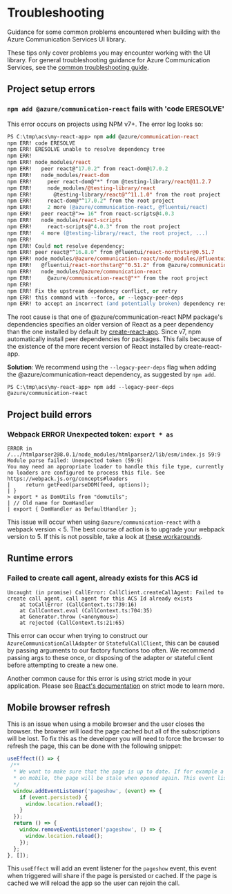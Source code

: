 
<Meta title="Concepts/Troubleshooting" />

# Troubleshooting

Guidance for some common problems encountered when building with the Azure Communication Services UI library.

These tips only cover problems you may encounter working with the UI library. For general troubleshooting guidance
for Azure Communication Services, see the [common troubleshooting guide](https://docs.microsoft.com/en-us/azure/communication-services/concepts/troubleshooting-info).

## Project setup errors

### `npm add @azure/communication-react` fails with 'code ERESOLVE'

This error occurs on projects using NPM v7+. The error log looks so:

```ps
PS C:\tmp\acs\my-react-app> npm add @azure/communication-react
npm ERR! code ERESOLVE
npm ERR! ERESOLVE unable to resolve dependency tree
npm ERR!
npm ERR! node_modules/react
npm ERR!   peer react@"17.0.2" from react-dom@17.0.2
npm ERR!   node_modules/react-dom
npm ERR!     peer react-dom@"*" from @testing-library/react@11.2.7
npm ERR!     node_modules/@testing-library/react
npm ERR!       @testing-library/react@"^11.1.0" from the root project
npm ERR!     react-dom@"^17.0.2" from the root project
npm ERR!     2 more (@azure/communication-react, @fluentui/react)
npm ERR!   peer react@">= 16" from react-scripts@4.0.3
npm ERR!   node_modules/react-scripts
npm ERR!     react-scripts@"4.0.3" from the root project
npm ERR!   4 more (@testing-library/react, the root project, ...)
npm ERR!
npm ERR! Could not resolve dependency:
npm ERR! peer react@"^16.8.0" from @fluentui/react-northstar@0.51.7
npm ERR! node_modules/@azure/communication-react/node_modules/@fluentui/react-northstar
npm ERR!   @fluentui/react-northstar@"^0.51.2" from @azure/communication-react@1.0.0-beta.4
npm ERR!   node_modules/@azure/communication-react
npm ERR!     @azure/communication-react@"*" from the root project
npm ERR!
npm ERR! Fix the upstream dependency conflict, or retry
npm ERR! this command with --force, or --legacy-peer-deps
npm ERR! to accept an incorrect (and potentially broken) dependency resolution.
```

The root cause is that one of @azure/communication-react NPM package's dependencies
specifies an older version of React as a peer dependency than the one installed by default by
[create-react-app](https://create-react-app.dev/).
Since v7, npm automatically install peer dependencies for packages. This fails because of the existence of the
more recent version of React installed by create-react-app.

**Solution**: We recommend using the `--legacy-peer-deps` flag when adding the @azure/communication-react dependency, as suggested
by `npm add`.

```
PS C:\tmp\acs\my-react-app> npm add --legacy-peer-deps @azure/communication-react
```

## Project build errors

### Webpack ERROR Unexpected token: `export * as`

```
ERROR in /.../htmlparser2@8.0.1/node_modules/htmlparser2/lib/esm/index.js 59:9
Module parse failed: Unexpected token (59:9)
You may need an appropriate loader to handle this file type, currently no loaders are configured to process this file. See https://webpack.js.org/concepts#loaders
|     return getFeed(parseDOM(feed, options));
| }
> export * as DomUtils from "domutils";
| // Old name for DomHandler
| export { DomHandler as DefaultHandler };
```

This issue will occur when using `@azure/communication-react` with a webpack version < 5.
The best course of action is to upgrade your webpack version to 5.
If this is not possible, take a look at [these workarounds](https://github.com/fb55/htmlparser2/issues/1237#issuecomment-1182522861).

## Runtime errors

### Failed to create call agent, already exists for this ACS id

```
Uncaught (in promise) CallError: CallClient.createCallAgent: Failed to create call agent, call agent for this ACS Id already exists
    at toCallError (CallContext.ts:739:16)
    at CallContext.eval (CallContext.ts:704:35)
    at Generator.throw (<anonymous>)
    at rejected (CallContext.ts:21:65)
```

This error can occur when trying to construct our `AzureCommunicationCallAdapter` or `StatefulCallClient`, this
can be caused by passing arguments to our factory functions too often. We recommend passing args to these once,
or disposing of the adapter or stateful client before attempting to create a new one.

Another common cause for this error is using strict mode in your application. Please see [React's documentation](https://react.dev/reference/react/StrictMode) on strict mode to learn more.

## Mobile browser refresh

This is an issue when using a mobile browser and the user closes the browser.
the browser will load the page cached but all of the subscriptions will be lost. To fix this as the
developer you will need to force the browser to refresh the page, this can be done with the following snippet:

```ts
useEffect(() => {
 /**
  * We want to make sure that the page is up to date. If for example a browser is dismissed
  * on mobile, the page will be stale when opened again. This event listener will reload the page
  */
  window.addEventListener('pageshow', (event) => {
    if (event.persisted) {
      window.location.reload();
    }
  });
  return () => {
    window.removeEventListener('pageshow', () => {
      window.location.reload();
    });
  };
}, []);
```

This `useEffect` will add an event listener for the `pageshow` event, this event when triggered
will share if the page is persisted or cached. If the page is cached we will reload the app so the
user can rejoin the call.
